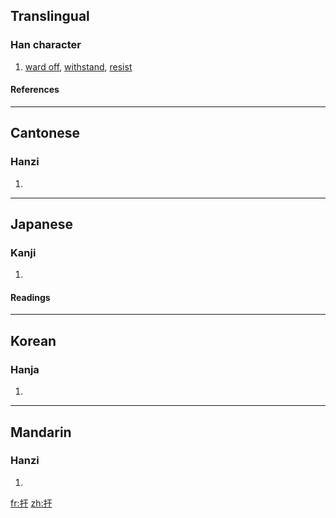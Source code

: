 {{see|擀}}

==Translingual==
===Han character===
{{Han char|rn=64|rad=手|as=03|sn=6|four=5104<sub>0</sub>|canj=手一十 (QMJ)}}
# [[ward off]], [[withstand]], [[resist]]
====References====
{{Han ref|kx=0418.020|dkj=11802|dj=0764.190|hdz=31828.060|uh=625E|ud=25182|bh=C9E4|bd=51684}}
----
==Cantonese==
===Hanzi===
{{yue-hanzi|jyut=|y=hon6}}
# {{defn|Cantonese}}
----
==Japanese==
===Kanji===
{{ja-kanji|grade=|rs=手03}}
# {{defn|Japanese}} 
====Readings====
{{ja-readings|on=[[かん]] (kan)|kun=[[ふせぐ]] (fusegu)}}
----
==Korean==
===Hanja===
{{ko-hanja|hangeul=[[한]]|eumhun=|rv=han|mr=han|y=han}}
# {{defn|Korean}}
----
==Mandarin==
===Hanzi===
{{cmn-hanzi|pin=[[gǎn]] (gan3), [[hàn]] (han4)|wg=kan<sup>3</sup>, han<sup>4</sup>}}
# {{defn|Mandarin}}

[[fr:扞]]
[[zh:扞]]